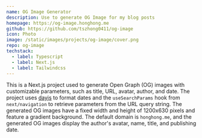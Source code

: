 ```yaml
---
name: OG Image Generator
description: Use to generate OG Image for my blog posts
homepage: https://og-image.honghong.me
github: https://github.com/tszhong0411/og-image
icon: Photo
image: /static/images/projects/og-image/cover.png
repo: og-image
techstack:
  - label: Typescript
  - label: Next.js
  - label: Tailwindcss
---
```


This is a Next.js project used to generate Open Graph (OG) images with customizable parameters, such as title, URL, avatar, author, and date. The project uses [dayjs](https://day.js.org/) to format dates and the `useSearchParams` hook from `next/navigation` to retrieve parameters from the URL query string. The generated OG images have a fixed width and height of 1200x630 pixels and feature a gradient background. The default domain is `honghong.me`, and the generated OG images display the author's avatar, name, title, and publishing date.
